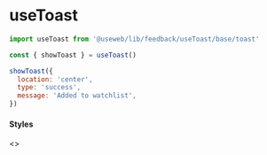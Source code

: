 
<Meta title='Feedback/Notifications/Toast/useToast' />

# useToast

```js
import useToast from '@useweb/lib/feedback/useToast/base/toast'
```

```js
const { showToast } = useToast()
```

```js
showToast({
  location: 'center',
  type: 'success',
  message: 'Added to watchlist',
})
```

#### Styles

<Story name='Styles'>
  <Variants />
</Story>

<Canvas>
  <Story name='Example'>
    <>
      <Example />
    </>
  </Story>
</Canvas>
